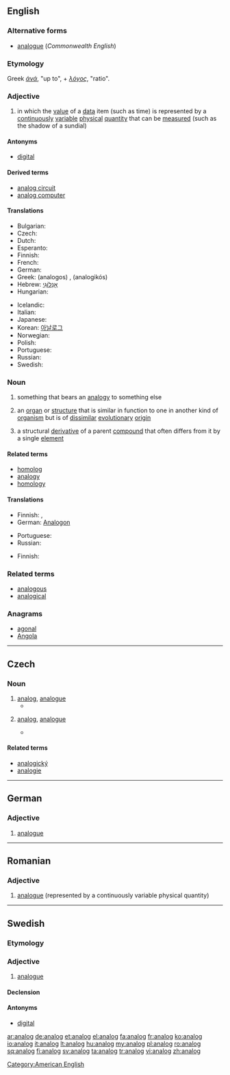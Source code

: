==English==

===Alternative forms===
* [[analogue]] (''Commonwealth English'')

===Etymology===
Greek ''[[άνά]]'', "up to", + ''[[λόγος]]'', "ratio".

===Adjective===
{{en-adj|-}}

# {{context|of a device or system}} in which the [[value]] of a [[data]] item (such as time) is represented by a [[continuously]] [[variable]] [[physical]] [[quantity]] that can be [[measured]] (such as the shadow of a sundial)

====Antonyms====
* [[digital]]

====Derived terms====
* [[analog circuit]]
* [[analog computer]]

====Translations====
{{trans-top|represented by a continuously variable physical quantity}}
* Bulgarian: {{t+|bg|аналог|m|tr=analóg}}
* Czech: {{t-|cs|analogový|m}}
* Dutch: {{t+|nl|analoog}}
* Esperanto: {{t|eo|analoga}}
* Finnish: {{t+|fi|analoginen}}
* French: {{t+|fr|analogique}}
* German: {{t+|de|analog}}
* Greek: (analogos)<!--this is the transcription and requires Greek script-->, {{t|el|αναλογικός|m}} (analogikós)
* Hebrew: [[אָנָלוֹגִי]] {{m}}
* Hungarian: {{t+|hu|analóg}}
{{trans-mid}}
* Icelandic: {{t|is|Hliðrænt}}
* Italian: {{t-|it|analogico}}
* Japanese: {{t|ja|アナログ|tr=anarogu|sc=Jpan}}
* Korean: [[아날로그]]
* Norwegian: {{t-|no|analog}}
* Polish: {{t-|pl|analogowy|m}}
* Portuguese: {{t+|pt|analógico}}
* Russian: {{t|ru|аналоговый|m|sc=Cyrl}}
* Swedish: {{t+|sv|analog}}
{{trans-bottom}}

===Noun===
{{en-noun}}

# {{countable}} something that bears an [[analogy]] to something else
# {{countable|biology}} an [[organ]] or [[structure]] that is similar in function to one in another kind of [[organism]] but is of [[dissimilar]] [[evolutionary]] [[origin]]
# {{chemistry}} a structural [[derivative]] of a parent [[compound]] that often differs from it by a single [[element]]

====Related terms====
* [[homolog]]
* [[analogy]]
* [[homology]]

====Translations====
{{trans-top|something that bears an analogy}}
* Finnish: {{t|fi|vertaus}}, {{t|fi|analogia}}
* German: [[Analogon]] {{n}}
{{trans-mid}}
* Portuguese: {{t+|pt|análogo|m}}
* Russian: {{t|ru|аналог|m}}
{{trans-bottom}}

{{trans-top|organ or structure}}
* Finnish: {{t|fi|samatoimintainen}} {{t+|fi|elin}}
{{trans-mid}}
{{trans-bottom}}

{{trans-top|structural derivative}}
{{trans-mid}}
{{trans-bottom}}

===Related terms===
* [[analogous]]
* [[analogical]]

===Anagrams===
* [[agonal#English|agonal]]
* [[Angola#English|Angola]]

[[Category:American English]]

----

==Czech==

===Noun===
{{cs-noun|g=m}}

# [[#English|analog]], [[analogue]] {{gloss|something that bears an analogy to something else}}
#* {{quote-book|year=2007|author=Karel Riegel|title=Ekonomická psychologie
|passage=Průmyslová výroba, industriální věk již těží ze zdroje, kterému se nešťastně říká "lidská pracovní síla". Je napojena na cyklus, v němž se člověk stává '''analogem''' přírodní síly a oživuje soustavu strojů.
|url=http://books.google.com/books?id=v4-3xUKu6jkC&pg=PA46&dq=analogem&lr=lang_cs&as_drrb_is=q&as_minm_is=0&as_miny_is=&as_maxm_is=0&as_maxy_is=&as_brr=0&ei=BhJoS6fCNZLGywTKremgBQ&cd=116#v=onepage&q=analogem&f=false}}
# {{chemistry|lang=cs}} [[#English|analog]], [[analogue]] {{gloss|structural derivative of a parent compound}}
#* {{quote-book|year=2006|author=Jaroslav Rybka|title=Diabetologie pro sestry
|passage=Prvním dlouze působícím inzulinovým '''analogem''' byl glargin připravený DNA-rekombinantní technologií.
|url=http://books.google.com/books?id=PDbgS6BmsPUC&pg=PA69&dq=analogem&lr=lang_cs&as_drrb_is=q&as_minm_is=0&as_miny_is=&as_maxm_is=0&as_maxy_is=&as_brr=0&ei=3hBoS66NGJjEzgSF-OE2&cd=9#v=onepage&q=analogem&f=false}}

====Related terms====
* [[analogický]]
* [[analogie]]

----

==German==

===Adjective===
{{de-adj|-}}

# [[analogue]]

----

==Romanian==

===Adjective===
{{head|ro|adjective}}

# [[analogue]] (represented by a continuously variable physical quantity)

{{tbot entry|Romanian|analogue|2009|July|ro}}

----

==Swedish==

===Etymology===
{{confix|ana|log|lang=sv}}

===Adjective===
{{head|sv|adjective}}

# [[analogue]]

====Declension====
{{sv-adj-abs}}

====Antonyms====
* [[digital]]

[[ar:analog]]
[[de:analog]]
[[et:analog]]
[[el:analog]]
[[fa:analog]]
[[fr:analog]]
[[ko:analog]]
[[io:analog]]
[[it:analog]]
[[lt:analog]]
[[hu:analog]]
[[my:analog]]
[[pl:analog]]
[[ro:analog]]
[[sq:analog]]
[[fi:analog]]
[[sv:analog]]
[[ta:analog]]
[[tr:analog]]
[[vi:analog]]
[[zh:analog]]